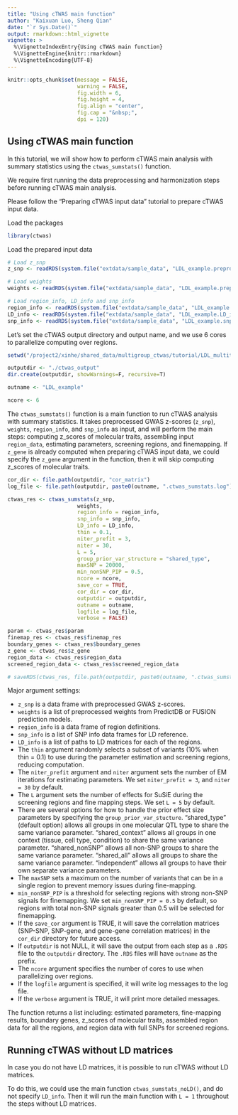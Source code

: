 ```yaml
---
title: "Using cTWAS main function"
author: "Kaixuan Luo, Sheng Qian"
date: "`r Sys.Date()`"
output: rmarkdown::html_vignette
vignette: >
  %\VignetteIndexEntry{Using cTWAS main function}
  %\VignetteEngine{knitr::rmarkdown}
  %\VignetteEncoding{UTF-8}
---
```



```r
knitr::opts_chunk$set(message = FALSE,
                      warning = FALSE,
                      fig.width = 6,
                      fig.height = 4,
                      fig.align = "center",
                      fig.cap = "&nbsp;",
                      dpi = 120)
```



## Using cTWAS main function

In this tutorial, we will show how to perform cTWAS main analysis with summary statistics using the `ctwas_sumstats()` function. 

We require first running the data preprocessing and harmonization steps before running cTWAS main analysis. 

Please follow the "Preparing cTWAS input data" tutorial to prepare cTWAS input data.

Load the packages
```r
library(ctwas)
```


Load the prepared input data
```r
# Load z_snp
z_snp <- readRDS(system.file("extdata/sample_data", "LDL_example.preprocessed.z_snp.RDS", package = "ctwas"))

# Load weights
weights <- readRDS(system.file("extdata/sample_data", "LDL_example.preprocessed.weights.RDS", package = "ctwas"))

# Load region_info, LD_info and snp_info
region_info <- readRDS(system.file("extdata/sample_data", "LDL_example.region_info.RDS", package = "ctwas"))
LD_info <- readRDS(system.file("extdata/sample_data", "LDL_example.LD_info.RDS", package = "ctwas"))
snp_info <- readRDS(system.file("extdata/sample_data", "LDL_example.snp_info.RDS", package = "ctwas"))
```


Let's set the cTWAS output directory and output name, and we use 6 cores to parallelize computing over regions.
```r
setwd("/project2/xinhe/shared_data/multigroup_ctwas/tutorial/LDL_multitissue_tutorial/")

outputdir <- "./ctwas_output"
dir.create(outputdir, showWarnings=F, recursive=T)

outname <- "LDL_example"

ncore <- 6
``` 


The `ctwas_sumstats()` function is a main function to run cTWAS analysis with summary statistics. It takes preprocessed GWAS z-scores (`z_snp`), `weights`, `region_info`, and `snp_info` as input, and will perform the main steps: computing z_scores of molecular traits, assembling input `region_data`, estimating parameters, screening regions, and finemapping. 
If `z_gene` is already computed when preparing cTWAS input data, we could specify the `z_gene` argument in the function, then it will skip computing z_scores of molecular traits.

```r
cor_dir <- file.path(outputdir, "cor_matrix")
log_file <- file.path(outputdir, paste0(outname, ".ctwas_sumstats.log"))

ctwas_res <- ctwas_sumstats(z_snp,
                      weights,
                      region_info = region_info,
                      snp_info = snp_info,
                      LD_info = LD_info,
                      thin = 0.1,
                      niter_prefit = 3,
                      niter = 30,
                      L = 5,
                      group_prior_var_structure = "shared_type",
                      maxSNP = 20000,
                      min_nonSNP_PIP = 0.5,
                      ncore = ncore,
                      save_cor = TRUE,
                      cor_dir = cor_dir,
                      outputdir = outputdir,
                      outname = outname,
                      logfile = log_file,
                      verbose = FALSE)

param <- ctwas_res$param
finemap_res <- ctwas_res$finemap_res
boundary_genes <- ctwas_res$boundary_genes
z_gene <- ctwas_res$z_gene
region_data <- ctwas_res$region_data
screened_region_data <- ctwas_res$screened_region_data

# saveRDS(ctwas_res, file.path(outputdir, paste0(outname, ".ctwas_sumstats_res.RDS")))
```



Major argument settings:

-   `z_snp` is a data frame with preprocessed GWAS z-scores.
-   `weights` is a list of preprocessed weights from PredictDB or FUSION prediction models.
-   `region_info` is a data frame of region definitions.
-   `snp_info` is a list of SNP info data frames for LD reference.
-   `LD_info` is a list of paths to LD matrices for each of the regions.
-   The `thin` argument randomly selects a subset of variants (10% when thin = 0.1) to use during the parameter estimation and screening regions, reducing computation.
-   The `niter_prefit` argument and `niter` argument sets the number of EM iterations for estimating parameters. We set `niter_prefit = 3`, and `niter = 30` by default.
-   The `L` argument sets the number of effects for SuSiE during the screening regions and fine mapping steps. We set `L = 5` by default.
-   There are several options for how to handle the prior effect size parameters by specifying the `group_prior_var_stucture`. "shared_type" (default option) allows all groups in one molecular QTL type to share the same variance parameter. "shared_context" allows all groups in one context (tissue, cell type, condition) to share the same variance parameter. "shared_nonSNP" allows all non-SNP groups to share the same variance parameter. "shared_all" allows all groups to share the same variance parameter. "independent" allows all groups to have their own separate variance parameters.
-   The `maxSNP` sets a maximum on the number of variants that can be in a single region to prevent memory issues during fine-mapping.
-   `min_nonSNP_PIP` is a threshold for selecting regions with strong non-SNP signals for finemapping. We set `min_nonSNP_PIP = 0.5` by default, so regions with total non-SNP signals greater than 0.5 will be selected for finemapping.
-   If the `save_cor` argument is TRUE, it will save the correlation matrices (SNP-SNP, SNP-gene, and gene-gene correlation matrices) in the `cor_dir` directory for future access.
-   If `outputdir` is not NULL, it will save the output from each step as a `.RDS` file to the `outputdir` directory. The `.RDS` files will have `outname` as the prefix.
-   The `ncore` argument specifies the number of cores to use when parallelizing over regions.
-   If the `logfile` argument is specified, it will write log messages to the log file.
-   If the `verbose` argument is TRUE, it will print more detailed messages.
 
The function returns a list including: 
estimated parameters, fine-mapping results, boundary genes, z_scores of molecular traits, assembled region data for all the regions, and region data with full SNPs for screened regions. 

## Running cTWAS without LD matrices

In case you do not have LD matrices, it is possible to run cTWAS without LD matrices. 

To do this, we could use the main function `ctwas_sumstats_noLD()`, and do not specify `LD_info`. Then it will run the main function with `L = 1` throughout the steps without LD matrices. 
